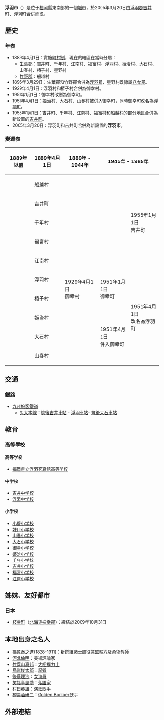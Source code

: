 {{日本都市
| 自治體名=浮羽市
| 圖像=[[File:Shirakabe-dori_Street_in_Chikugo-Yoshii_Area_2.jpg|240px]]
| 圖像說明=[[筑後吉井|筑後吉井]][[重要傳統的建造物群保存地區|傳統建築群]]
| 市章=[[File:Emblem_of_Ukiha.jpg|100px]]
| 日文原名=うきは市
| 平假名=うきはし
| 羅馬字拼音=Ukiha-shi
| 都道府縣=福岡縣
| 支廳=
| 編號=40225-7
| 面積=117.59
| 邊界未定=
| 人口=32,751
| 統計時間=2009年12月31日
| 自治體=[[久留米市|久留米市]]、[[朝倉市|朝倉市]]、[[八女市|八女市]]<br>'''[[大分縣|大分縣]]'''：[[日田市|日田市]]
| 樹=[[柿|柿]]
| 花=[[石蒜|石蒜]]
| 鳥=[[普通翠鳥|普通翠鳥]]
| 其他象徵物=
| 其他象徵=
| 市長=怡土康男
| 卸任日期=2013年4月4日
| 議員數=18
| 郵遞區號=839-1393
| 所在地=浮羽市吉井町新治316番地
| 電話號碼=943-75-3111
| 外部連結=http://www.city.ukiha.fukuoka.jp/
| 經度=
| 緯度=
| 地圖=[[File:_Ukiha_in_Fukuoka_Prefecture.png|250px]]
| 註記=人口：[http://www.city.ukiha.fukuoka.jp/hp/page000000700/hpg000000679.htm 浮羽市官方網頁]
}}
'''浮羽市'''（{{jpn|j=うきは市|hg=うきはし|rm=Ukiha shi|f=y}}）是位于[[福岡縣|福岡縣]]東南部的一個[[城市|城市]]，於2005年3月20日由[[浮羽郡|浮羽郡]][[吉井町_(福岡縣)|吉井町]]、[[浮羽町|浮羽町]][[市町村合併|合併]]而成。

==歷史==
===年表===
* 1889年4月1日：實施[[町村制|町村制]]，現在的轄區在當時分屬：
** [[生葉郡|生葉郡]]：吉井町、千年村、江南村、福富村、浮羽村、姬治村、大石村、山春村、椿子村、星野村
** [[竹野郡_(福岡縣)|竹野郡]]：船越村
* 1896年3月29日：生葉郡和竹野郡合併為[[浮羽郡|浮羽郡]]，星野村改隸屬[[八女郡|八女郡]]。
* 1929年4月1日：浮羽村和椿子村合併為御幸村。
* 1951年1月1日：御幸村改制為御幸町。
* 1951年4月1日：姬治村、大石村、山春村被併入御幸町，同時御幸町改名為[[浮羽町|浮羽町]]。
* 1955年1月1日：吉井町、千年村、江南村、福富村和船越村的部分地區合併為新設置的[[吉井町|吉井町]]。
* 2005年3月20日：浮羽町和吉井町合併為新設置的'''浮羽市'''。

===變遷表===
{| class="wikitable" style="font-size:x-small"
! 1889年以前
! 1889年4月1日
! 1889年 - 1944年
! colspan=2 | 1945年 - 1989年
! 1989年 - 現在
|-
| 
| colspan=3 | 船越村
| rowspan=5 | 1955年1月1日<br />吉井町
| rowspan=10 colspan=2 style="background-color:#cfc;" | 2005年3月20日<br />浮羽市
|-
|
| colspan=3 | 吉井町
|-
|
| colspan=3 | 千年村
|-
|
| colspan=3 | 福富村
|-
|
| colspan=3 | 江南村
|-
|
| 浮羽村
| rowspan=2 | 1929年4月1日<br />御幸村
| rowspan=2 | 1951年1月1日<br />御幸町
| rowspan=5 | 1951年4月1日<br />改名為浮羽町
|-
|
| 椿子村
|-
|
| colspan=2 | 姬治村
| rowspan=3 | 1951年4月1日<br />併入御幸町
|-
|
| colspan=2 | 大石村
|-
|
| colspan=2 | 山春村
|}

==交通==
===鐵路===
* [[九州旅客鐵道|九州旅客鐵道]]
** [[久大本線|久大本線]]：[[筑後吉井車站|筑後吉井車站]] - [[浮羽車站|浮羽車站]]- [[筑後大石車站|筑後大石車站]]

==教育==
===高等學校===
==== 高等学校 ====
* [[福岡県立浮羽究真館高等学校|福岡県立浮羽究真館高等学校]]

==== 中学校 ====
* [[吉井中学校|吉井中学校]]
* [[浮羽中学校|浮羽中学校]]

==== 小学校 ====
* [[小鹽小学校|小鹽小学校]]
* [[妹川小学校|妹川小学校]]
* [[山春小学校|山春小学校]]
* [[大石小学校|大石小学校]]
* [[御幸小学校|御幸小学校]]
* [[姫治小学校|姫治小学校]]
* [[千年小学校|千年小学校]]
* [[吉井小学校|吉井小学校]]
* [[福富小学校|福富小学校]]
* [[江南小学校|江南小学校]]

==姊妹、友好都市==
===日本===
* [[枝幸町|枝幸町]]（[[北海道|北海道]][[枝幸郡|枝幸郡]]）：締結於2009年10月31日

==本地出身之名人==
* [[篠原泰之進|篠原泰之進]](1828-1911)：[[新撰組|新撰組]]諸士調役兼監察方及[[柔術|柔術]]教師
* [[河北倫明|河北倫明]]：美術評論家
* [[竹葉山真邦|竹葉山真邦]]：[[大相撲|大相撲]][[力士|力士]]
* [[鳥越俊太郎|鳥越俊太郎]]：[[記者|記者]]
* [[後藤理沙|後藤理沙]]：[[女演員|女演員]]
* [[笑福亭風喬|笑福亭風喬]]：[[落語家|落語家]]
* [[村田英雄|村田英雄]]：[[演歌|演歌]]歌手
* [[樽美酒研二|樽美酒研二]]：[[Golden_Bomber|Golden Bomber]]鼓手

==外部連結==
{{commonscat|Ukiha, Fukuoka}}

{{福岡縣}}